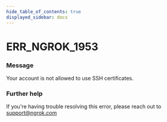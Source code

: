 ```yaml
---
hide_table_of_contents: true
displayed_sidebar: docs
---
```



# ERR_NGROK_1953

### Message

Your account is not allowed to use SSH certificates.

### Further help

If you're having trouble resolving this error, please reach out to [support@ngrok.com](mailto:support@ngrok.com?subject=Help%20with%20ERR_NGROK_1953)

<ErrorDetails error="err_ngrok_1953" />
